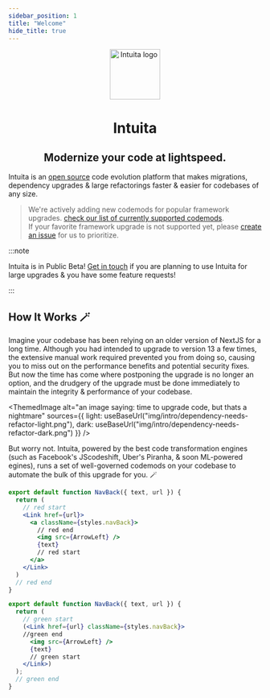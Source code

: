 ```yaml
---
sidebar_position: 1
title: "Welcome"
hide_title: true
---
```




<p align="center">
  <a href="https://intuita.io">
    <img src="/img/intuita-logo.png" height="100" alt="Intuita logo" />
  </a>
</p>
<h1 align="center">Intuita</h1>
<h2 align="center">Modernize your code at <span class="gradient-text">lightspeed</span>.</h2>

Intuita is an [open source](https://github.com/intuita-inc) code evolution platform that makes migrations, dependency upgrades & large refactorings faster & easier for codebases of any size.


> We're actively adding new codemods for popular framework upgrades. [check our list of currently supported codemods](contributing/roadmap#currently-supported).<br />
> If your favorite framework upgrade is not supported yet, please [create an issue](https://github.com/intuita-inc/intuita-vscode-extension/issues/new) for us to prioritize.


:::note

Intuita is in Public Beta! [Get in touch](https://join.slack.com/t/intuita-inc/shared_invite/zt-1bjj5exxi-95yPfWi71HcO2p_sS5L2wA) if you are planning to use Intuita for large upgrades & you have some feature requests!

:::


## How It Works 🪄

Imagine your codebase has been relying on an older version of NextJS for a long time. Although you had intended to upgrade to version 13 a few times, the extensive manual work required prevented you from doing so, causing you to miss out on the performance benefits and potential security fixes. But now the time has come where postponing the upgrade is no longer an option, and the drudgery of the upgrade must be done immediately to maintain the integrity & performance of your codebase.

<ThemedImage
  alt="an image saying: time to upgrade code, but thats a nightmare"
  sources={{
    light: useBaseUrl("img/intro/dependency-needs-refactor-light.png"),
    dark: useBaseUrl("img/intro/dependency-needs-refactor-dark.png")
  }}
/>

But worry not. Intuita, powered by the best code transformation engines (such as Facebook's JScodeshift, Uber's Piranha, & soon ML-powered egines), runs a set of well-governed codemods on your codebase to automate the bulk of this upgrade for you. 🪄


<div class="flex-row">

<div class="flex-column">

```jsx  title="Before Change"
export default function NavBack({ text, url }) {
  return (
    // red start
    <Link href={url}>
      <a className={styles.navBack}>
        // red end
        <img src={ArrowLeft} />
        {text}
        // red start
      </a>
    </Link>
  )
  // red end
}
```

</div>

<div class="flex-column">

```jsx  title="After Change"
export default function NavBack({ text, url }) {
  return (
    // green start
    (<Link href={url} className={styles.navBack}>
    //green end
      <img src={ArrowLeft} />
      {text}
      // green start
    </Link>)
  );
  // green end
}
```

</div>
</div>


 
